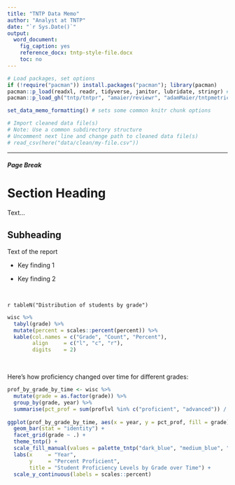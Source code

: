 ---
title: "TNTP Data Memo"
author: "Analyst at TNTP"
date: "`r Sys.Date()`"
output:
  word_document:
    fig_caption: yes
    reference_docx: tntp-style-file.docx
    toc: no
---

<!-- Initializing knitr -->
```{r setup,echo=FALSE}
# Load packages, set options
if (!require("pacman")) install.packages("pacman"); library(pacman)
pacman::p_load(readxl, readr, tidyverse, janitor, lubridate, stringr) # add more here as needed
pacman::p_load_gh("tntp/tntpr", "amaier/reviewr", "adamMaier/tntpmetrics")

set_data_memo_formatting() # sets some common knitr chunk options
```

<!-- Import data file(s) -->

```{r import_data, include = FALSE}

# Import cleaned data file(s)
# Note: Use a common subdirectory structure
# Uncomment next line and change path to cleaned data file(s)
# read_csv(here("data/clean/my-file.csv"))

```

<!-- The next line is a horizontal rule -->
***


<!------------------------ Executive Summary ------------------------>
##### Page Break

Section Heading
=======================

Text...

Subheading
--------------------------------------------------------

Text of the report

* Key finding 1

* Key finding 2


<br/> <!--  The <br/> tag is a way to introduce vertical spacing -->

<!-- Use inline R and the function tableN to create a table caption.-->
`r tableN("Distribution of students by grade")`

```{r print_results_1, include=TRUE, echo=FALSE}

wisc %>%
  tabyl(grade) %>%
  mutate(percent = scales::percent(percent)) %>%
  kable(col.names = c("Grade", "Count", "Percent"), 
        align     = c("l", "c", "r"), 
        digits    = 2)

```

<br/>

Here's how proficiency changed over time for different grades:
<br/>

```{r print_results_2, include=TRUE, echo = FALSE, message = TRUE, fig.cap=figureN("Change in student proficiency")}

prof_by_grade_by_time <- wisc %>%
  mutate(grade = as.factor(grade)) %>%
  group_by(grade, year) %>%
  summarise(pct_prof = sum(proflvl %in% c("proficient", "advanced")) / sum(!is.na(proflvl)))
  
ggplot(prof_by_grade_by_time, aes(x = year, y = pct_prof, fill = grade)) +
  geom_bar(stat = "identity") +
  facet_grid(grade ~ .) +
  theme_tntp() +
  scale_fill_manual(values = palette_tntp("dark_blue", "medium_blue", "light_blue", "green", "gold", "medium_gray")) +
  labs(x     = "Year", 
       y     = "Percent Proficient", 
       title = "Student Proficiency Levels by Grade over Time") +
  scale_y_continuous(labels = scales::percent)

```

